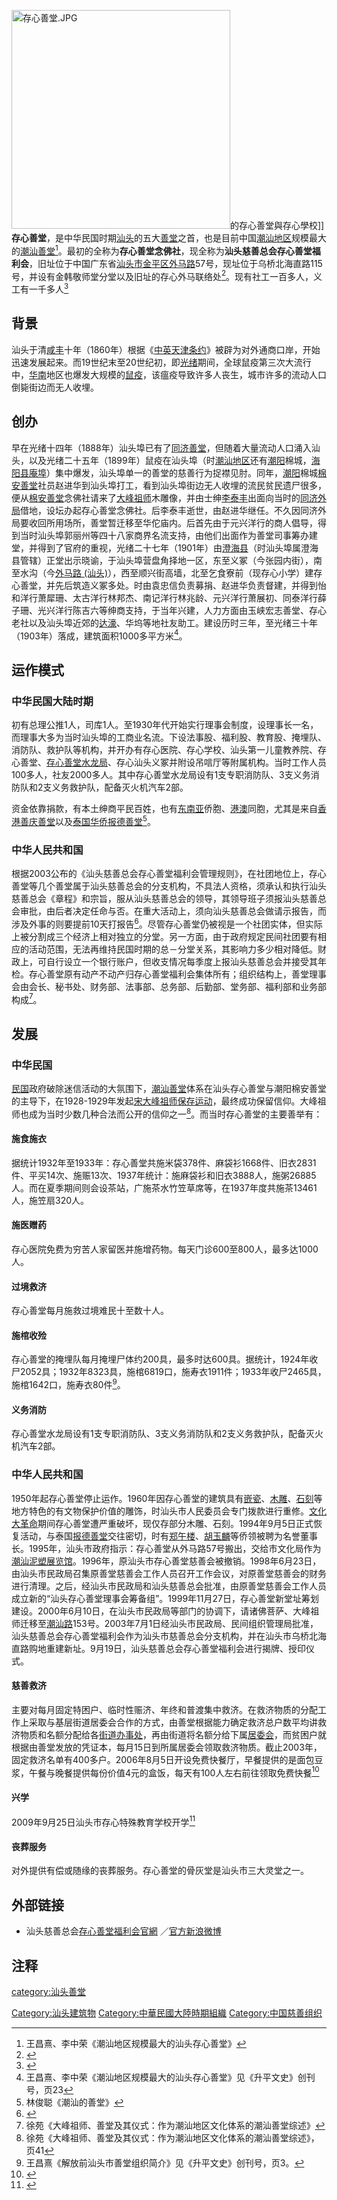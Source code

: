 [[File:存心善堂.JPG|350px]]的存心善堂與存心學校]]
'''存心善堂'''，是中华民国时期[[汕头|汕头]]的五大[[善堂|善堂]]之首，也是目前中国[[潮汕地区|潮汕地区]]规模最大的[[潮汕善堂|潮汕善堂]]<ref group="参">王昌熹、李中荣《潮汕地区规模最大的汕头存心善堂》</ref>。最初的全称为'''存心善堂念佛社'''，现全称为'''汕头慈善总会存心善堂福利会'''，旧址位于中国广东省[[汕头市|汕头市]][[金平区|金平区]][[外马路_(汕头)|外马路]]57号，现址位于乌桥北海直路115号，并设有金韩敬师堂分堂以及旧址的存心外马联络处<ref group="参">{{cite web|language=zh-hans|url=http://www.cxst.org|title=汕头慈善总会存心善堂福利会|publisher=汕头慈善总会存心善堂福利会|accessdate=2010-01-13|archive-date=2021-01-20|archive-url=https://web.archive.org/web/20210120005106/http://cxst.org/|dead-url=no}}</ref>。现有社工一百多人，义工有一千多人<ref group="参">{{cite web|language=zh-hans|url=http://www.gd.chinanews.com.cn/2009/2009-05-17/2/17547.shtml|title=岭南写真：汕头存心善堂 百年慈善“扶危济困”|publisher=广东新闻网|date=2009-05-17|accessdate=2010-01-13|archive-date=2009-05-24|archive-url=https://web.archive.org/web/20090524021939/http://www.gd.chinanews.com.cn/2009/2009-05-17/2/17547.shtml|dead-url=yes}}</ref>

==背景==
汕头于清[[咸丰|咸丰]]十年（1860年）根据《[[中英天津条约|中英天津条约]]》被辟为对外通商口岸，开始迅速发展起来。而19世纪末至20世纪初，即[[光绪|光绪]]期间，全球鼠疫第三次大流行中，[[华南|华南]]地区也爆发大规模的[[鼠疫|鼠疫]]，该瘟疫导致许多人丧生，城市许多的流动人口倒毙街边而无人收埋。

==创办==
早在光绪十四年（1888年）汕头埠已有了[[同济善堂|同济善堂]]，但随着大量流动人口涌入汕头，以及光绪二十五年（1899年）鼠疫在汕头埠（时[[潮汕地区|潮汕地区]]还有[[潮阳|潮阳]]棉城，[[海陽縣_(東晉)|海阳县]][[庵埠镇|庵埠]]）集中爆发，汕头埠单一的善堂的慈善行为捉襟见肘。同年，[[潮阳|潮阳]]棉城[[棉安善堂|棉安善堂]]社员赵进华到汕头埠打工，看到汕头埠街边无人收埋的流民贫民遗尸很多，便从[[棉安善堂|棉安善堂]]念佛社请来了[[大峰祖师|大峰祖师]]木雕像，并由士绅[[李泰丰|李泰丰]]出面向当时的[[同济外局|同济外局]]借地，设坛办起存心善堂念佛社。后李泰丰逝世，由赵进华继任。不久因同济外局要收回所用场所，善堂暂迁移至华佗庙内。后首先由于元兴洋行的商人倡导，得到当时汕头埠郭丽州等四十八家商界名流支持，由他们出面作为善堂司事筹办建堂，并得到了官府的重视，光绪二十七年（1901年）由[[澄海县|澄海县]]（时汕头埠属澄海县管辖）正堂出示晓谕，于汕头埠营盘角择地一区，东至义冢（今张园内街），南至水沟（今[[外马路_(汕头)|外马路 (汕头)]]），西至顺兴街高墙，北至乞食寮前（现存心小学）建存心善堂，并先后筑造义冢多处。时由袁忠信负责募捐、赵进华负责督建，并得到怡和洋行萧犀珊、太古洋行林邦杰、南记洋行林兆龄、元兴洋行萧展初、同泰洋行薛子珊、光兴洋行陈吉六等绅商支持，于当年兴建，人力方面由玉峡宏志善堂、存心老社以及汕头埠近郊的[[达濠|达濠]]、华坞等地社友助工。建设历时三年，至光绪三十年（1903年）落成，建筑面积1000多平方米<ref group="参">王昌熹、李中荣《潮汕地区规模最大的汕头存心善堂》见《升平文史》创刊号，页23</ref>。

==运作模式==

===中华民国大陆时期===
初有总理公推1人，司库1人。至1930年代开始实行理事会制度，设理事长一名，而理事大多为当时汕头埠的工商业名流。下设法事股、福利股、教育股、掩埋队、消防队、救护队等机构，并开办有存心医院、存心学校、汕头第一儿童教养院、存心善堂、[[存心善堂水龙局|存心善堂水龙局]]、存心汕头义冢并附设吊唁厅等附属机构。当时工作人员100多人，社友2000多人。其中存心善堂水龙局设有1支专职消防队、3支义务消防队和2支义务救护队，配备灭火机汽车2部。

资金依靠捐款，有本土绅商平民百姓，也有[[东南亚|东南亚]]侨胞、[[港澳|港澳]]同胞，尤其是来自[[香港|香港]][[善庆善堂|善庆善堂]]以及[[泰国|泰国]][[华侨报德善堂|华侨报德善堂]]<ref group="参">林俊聪《潮汕的善堂》</ref>。

===中华人民共和国===
根据2003公布的《汕头慈善总会存心善堂福利会管理规则》，在社团地位上，存心善堂等几个善堂属于汕头慈善总会的分支机构，不具法人资格，须承认和执行汕头慈善总会《章程》和宗旨，服从汕头慈善总会的领导，其领导班子须报汕头慈善总会审批，由后者决定任命与否。在重大活动上，须向汕头慈善总会做请示报告，而涉及外事的则要提前10天打报告<ref group="参">{{cite web|language=zh-hans|url=http://news.sina.com.cn/s/2009-12-22/080819311189.shtml|title=300余老人20年筹集200万善款救助千余人|publisher=南方日报|date=2009-12-22|accessdate=2010-01-13|archive-date=2016-03-04|archive-url=https://web.archive.org/web/20160304094820/http://news.sina.com.cn/s/2009-12-22/080819311189.shtml|dead-url=no}}</ref>。尽管存心善堂仍被视是一个社团实体，但实际上被分割成三个经济上相对独立的分堂。另一方面，由于政府规定民间社团要有相应的活动范围，无法再维持民国时期的总－分堂关系，其影响力多少相对降低。财政上，可自行设立一个银行账户，但收支情况每季度上报汕头慈善总会并接受其年检。存心善堂原有动产不动产归存心善堂福利会集体所有；组织结构上，善堂理事会由会长、秘书处、财务部、法事部、总务部、后勤部、堂务部、福利部和业务部构成<ref group="参">徐苑《大峰祖师、善堂及其仪式：作为潮汕地区文化体系的潮汕善堂综述》</ref>。 

==发展==
===中华民国===
[[中華民國|民国]]政府破除迷信活动的大氛围下，[[潮汕善堂|潮汕善堂]]体系在汕头存心善堂与潮阳棉安善堂的主导下，在1928-1929年发起[[宋大峰祖师保存运动|宋大峰祖师保存运动]]，最终成功保留信仰。大峰祖师也成为当时少数几种合法而公开的信仰之一<ref group="参">徐苑《大峰祖师、善堂及其仪式：作为潮汕地区文化体系的潮汕善堂综述》，页41</ref>。而当时存心善堂的主要善举有：
====施食施衣====
据统计1932年至1933年：存心善堂共施米袋378件、麻袋衫1668件、旧衣2831件、平买14次、施赈13次、1937年统计：施麻袋衫和旧衣3888人，施粥26885人。而在夏季期间则会设茶站，广施茶水竹笠草席等，在1937年度共施茶13461人，施笠扇320人。
====施医赠药====
存心医院免费为穷苦人家留医并施增药物。每天门诊600至800人，最多达1000人。
====过境救济====
存心善堂每月施救过境难民十至数十人。
====施棺收殓====
存心善堂的掩埋队每月掩埋尸体约200具，最多时达600具。据统计，1924年收尸2052具；1932年8323具，施棺6819口，施寿衣1911件；1933年收尸2465具，施棺1642口，施寿衣80件<ref group="参">王昌熹《解放前汕头市善堂组织简介》见《升平文史》创刊号，页3。</ref>。
====义务消防====
存心善堂水龙局设有1支专职消防队、3支义务消防队和2支义务救护队，配备灭火机汽车2部。

===中华人民共和国===
1950年起存心善堂停止运作。1960年因存心善堂的建筑具有[[潮州嵌瓷|嵌瓷]]、[[潮州木雕|木雕]]、[[潮州石刻|石刻]]等地方特色的有文物保护价值的雕饰，时汕头市人民委员会专门拨款进行重修。[[文化大革命|文化大革命]]期间存心善堂遭严重破坏，现仅存部分木雕、石刻。1994年9月5日正式恢复活动，与泰国[[报德善堂|报德善堂]]交往密切，时有[[郑午楼|郑午楼]]、[[胡玉麟|胡玉麟]]等侨领被聘为名誉董事长。1995年，汕头市政府指示：存心善堂从外马路57号搬出，交给市文化局作为[[潮汕泥塑展览馆|潮汕泥塑展览馆]]。1996年，原汕头市存心善堂慈善会被撤销。1998年6月23日，由汕头市民政局召集原善堂慈善会工作人员召开工作会议，对原善堂慈善会的财务进行清理。之后，经汕头市民政局和汕头慈善总会批准，由原善堂慈善会工作人员成立新的“汕头存心善堂理事会筹备组”。1999年11月27日，存心善堂新堂址筹划建设。2000年6月10日，在汕头市民政局等部门的协调下，请诸佛菩萨、大峰祖师迁移至[[潮汕路|潮汕路]]153号。2003年7月1日经汕头市民政局、民间组织管理局批准，汕头慈善总会存心善堂福利会作为汕头市慈善总会分支机构，并在汕头市乌桥北海直路购地重建新址。9月19日，汕头慈善总会存心善堂福利会进行揭牌、授印仪式。
====慈善救济====
主要对每月固定特困户、临时性赈济、年终和普渡集中救济。在救济物质的分配工作上采取与基层街道居委会合作的方式，由善堂根据能力确定救济总户数平均讲救济物质和名额分配给各[[街道办事处|街道办事处]]，再由街道将名额分给下属[[居委会|居委会]]，而贫困户就根据由善堂发放的凭证本，每月15日到所属居委会领取救济物质。截止2003年，固定救济名单有400多户。2006年8月5日开设免费快餐厅，早餐提供的是面包豆浆，午餐与晚餐提供每份价值4元的盒饭，每天有100人左右前往领取免费快餐<ref group="参">{{cite web |language=zh-hans |url=http://www.southcn.com/news/dishi/shantou/ttxw/200608150237.htm |title=百年历史存心善堂提供免费一日三餐 |publisher=南方都市报 |date=2006-08-15 |accessdate=2010-01-13 |archive-date=2016-03-04 |archive-url=https://web.archive.org/web/20160304191948/http://www.southcn.com/news/dishi/shantou/ttxw/200608150237.htm |dead-url=no }}</ref> 

====兴学====
2009年9月25日汕头市存心特殊教育学校开学<ref group="参">{{cite web|language=zh-hans|url=http://www.gdst.chinanews.com.cn/?thread-1800-1.html|title=广东首所全托式特殊教育学校今日开学|publisher=中国新闻网|date=2009-10-08|accessdate=2010-01-13}}{{dead link|date=2017年12月 |bot=InternetArchiveBot |fix-attempted=yes }}</ref> 

====丧葬服务====
对外提供有偿或随缘的丧葬服务。存心善堂的骨灰堂是汕头市三大灵堂之一。

==外部链接==
*汕头慈善总会[http://www.cxst.org/ 存心善堂福利会官網] {{Wayback|url=http://www.cxst.org/ |date=20210120005106 }}／[http://www.weibo.com/stcxst 官方新浪微博]

==注释==
<div class="references-small">
<references group="参"/>
</div>
[[category:汕头善堂|category:汕头善堂]]
[[Category:汕头建筑物|Category:汕头建筑物]]
[[Category:中華民國大陸時期組織|Category:中華民國大陸時期組織]]
[[Category:中国慈善组织|Category:中国慈善组织]]